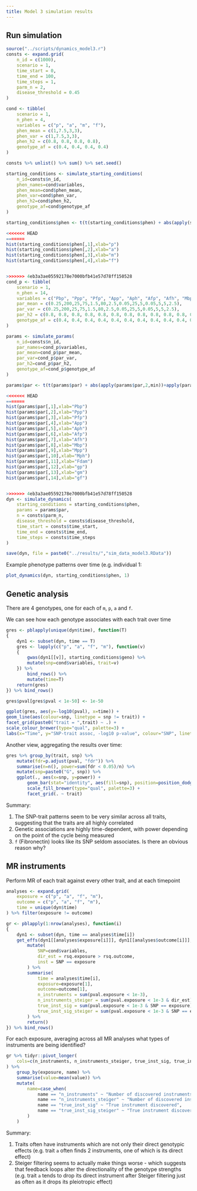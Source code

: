 ```yaml
---
title: Model 3 simulation results
---
```


## Run simulation

```r
source("../scripts/dynamics_model3.r")
consts <- expand.grid(
    n_id = c(1000),
    scenario = 1,
    time_start = 0,
    time_end = 100,
    time_steps = 1,
    parm_n = 2,
    disease_threshold = 0.45
)

cond <- tibble(
    scenario = 1,
    n_phen = 4,
    variables = c("p", "a", "m", "f"),
    phen_mean = c(1,7.5,3,3),
    phen_var = c(1,7.5,3,3),
    phen_h2 = c(0.8, 0.8, 0.8, 0.8),
    genotype_af = c(0.4, 0.4, 0.4, 0.4)
)

consts %>% unlist() %>% sum() %>% set.seed()

starting_conditions <- simulate_starting_conditions(
    n_id=consts$n_id, 
    phen_names=cond$variables, 
    phen_mean=cond$phen_mean, 
    phen_var=cond$phen_var, 
    phen_h2=cond$phen_h2, 
    genotype_af=cond$genotype_af
)

starting_conditions$phen <- t(t(starting_conditions$phen) + abs(apply(starting_conditions$phen,2,min))+apply(starting_conditions$phen,2,max)*0.001)

<<<<<<< HEAD
=======
hist(starting_conditions$phen[,1],xlab="p") 
hist(starting_conditions$phen[,2],xlab="a") 
hist(starting_conditions$phen[,3],xlab="m") 
hist(starting_conditions$phen[,4],xlab="f") 


>>>>>>> 4eb3a3ae05592178e7000bfb41e57d78ff150528
cond_p <- tibble(
    scenario = 1,
    n_phen = 14,
    variables = c("Pbp", "Ppp", "Pfp", "App", "Aph", "Afp", "Afh", "Mbp", "Mpp", "Mph", "Fdam", "gp", "gm", "gf"),
    par_mean = c(0.25,200,25,75,1.5,80,2.5,0.05,25,5,0.05,5,5,2.5),
    par_var = c(0.25,200,25,75,1.5,80,2.5,0.05,25,5,0.05,5,5,2.5),
    par_h2 = c(0.8, 0.8, 0.8, 0.8, 0.8, 0.8, 0.8, 0.8, 0.8, 0.8, 0.8, 0.8, 0.8, 0.8),
    genotype_af = c(0.4, 0.4, 0.4, 0.4, 0.4, 0.4, 0.4, 0.4, 0.4, 0.4, 0.4, 0.4, 0.4, 0.4)
)

params <- simulate_params(
    n_id=consts$n_id, 
    par_names=cond_p$variables, 
    par_mean=cond_p$par_mean, 
    par_var=cond_p$par_var, 
    par_h2=cond_p$par_h2, 
    genotype_af=cond_p$genotype_af
)

params$par <- t(t(params$par) + abs(apply(params$par,2,min))+apply(params$par,2,max)*0.001)

<<<<<<< HEAD
=======
hist(params$par[,1],xlab="Pbp") 
hist(params$par[,2],xlab="Ppp") 
hist(params$par[,3],xlab="Pfp") 
hist(params$par[,4],xlab="App") 
hist(params$par[,5],xlab="Aph") 
hist(params$par[,6],xlab="Afp") 
hist(params$par[,7],xlab="Afh") 
hist(params$par[,8],xlab="Mbp") 
hist(params$par[,9],xlab="Mpp") 
hist(params$par[,10],xlab="Mph") 
hist(params$par[,11],xlab="Fdam") 
hist(params$par[,12],xlab="gp")
hist(params$par[,13],xlab="gm") 
hist(params$par[,14],xlab="gf") 


>>>>>>> 4eb3a3ae05592178e7000bfb41e57d78ff150528
dyn <- simulate_dynamics(
    starting_conditions = starting_conditions$phen,
    params = params$par,
    n = consts$parm_n,
    disease_threshold = consts$disease_threshold,
    time_start = consts$time_start,
    time_end = consts$time_end,
    time_steps = consts$time_steps
)

save(dyn, file = paste0("../results/","sim_data_model3.RData"))

```

Example phenotype patterns over time (e.g. individual 1:

```r
plot_dynamics(dyn, starting_conditions$phen, 1)
```

## Genetic analysis

There are 4 genotypes, one for each of `m`, `p`, `a` and `f`. 

We can see how each genotype associates with each trait over time

```r
gres <- pblapply(unique(dyn$time), function(T)
{
    dyn1 <- subset(dyn, time == T)
    gres <- lapply(c("p", "a", "f", "m"), function(v)
    {
        gwas(dyn1[[v]], starting_conditions$geno) %>%
        mutate(snp=cond$variables, trait=v)
    }) %>% 
        bind_rows() %>%
        mutate(time=T)
    return(gres)
}) %>% bind_rows()

gres$pval[gres$pval < 1e-50] <- 1e-50

ggplot(gres, aes(y=-log10(pval), x=time)) +
geom_line(aes(colour=snp, linetype = snp != trait)) +
facet_grid(paste0("trait = ",trait) ~ .) +
scale_colour_brewer(type="qual", palette=3) +
labs(x="Time", y="SNP-trait assoc, -log10 p-value", colour="SNP", linetype="Pleiotropy")
```

Another view, aggregating the results over time:

```r
gres %>% group_by(trait, snp) %>%
    mutate(fdr=p.adjust(pval, "fdr")) %>%
    summarise(n=n(), power=sum(fdr < 0.05)/n) %>%
    mutate(snp=paste0("G", snp)) %>%
    ggplot(., aes(x=snp, y=power)) +
        geom_bar(stat="identity", aes(fill=snp), position=position_dodge(width=1)) +
        scale_fill_brewer(type="qual", palette=3) +
        facet_grid(. ~ trait)
```

Summary:

1. The SNP-trait patterns seem to be very similar across all traits, suggesting that the traits are all highly correlated
2. Genetic associations are highly time-dependent, with power depending on the point of the cycle being measured
3. `f` (Fibronectin) looks like its SNP seldom associates. Is there an obvious reason why?


## MR instruments

Perform MR of each trait against every other trait, and at each timepoint


```r
analyses <- expand.grid(
    exposure = c("p", "a", "f", "m"),
    outcome = c("p", "a", "f", "m"),
    time = unique(dyn$time)
) %>% filter(exposure != outcome)

gr <- pblapply(1:nrow(analyses), function(i)
{
    dyn1 <- subset(dyn, time == analyses$time[i])
    get_effs(dyn1[[analyses$exposure[i]]], dyn1[[analyses$outcome[i]]], starting_conditions$geno, analyses$exposure[i], analyses$outcome[i]) %>%
        mutate(
            SNP=cond$variables,
            dir_est = rsq.exposure > rsq.outcome,
            inst = SNP == exposure
        ) %>%
        summarise(
            time = analyses$time[i],
            exposure=exposure[1],
            outcome=outcome[1],
            n_instruments = sum(pval.exposure < 1e-3),
            n_instruments_steiger = sum(pval.exposure < 1e-3 & dir_est),
            true_inst_sig = sum(pval.exposure < 1e-3 & SNP == exposure),
            true_inst_sig_steiger = sum(pval.exposure < 1e-3 & SNP == exposure & dir_est)
        ) %>%
        return()
}) %>% bind_rows()
```

For each exposure, averaging across all MR analyses what types of instruments are being identified?

```r
gr %>% tidyr::pivot_longer(
    cols=c(n_instruments, n_instruments_steiger, true_inst_sig, true_inst_sig_steiger)
) %>%
    group_by(exposure, name) %>%
    summarise(value=mean(value)) %>%
    mutate(
    	name=case_when(
    		name == "n_instruments" ~ "Number of discovered instruments",
    		name == "n_instruments_steiger" ~ "Number of discovered instruments after Steiger filtering",
    		name == "true_inst_sig" ~ "True instrument discovered",
    		name == "true_inst_sig_steiger" ~ "True instrument discovered after Steiger filtering"
    	)
    )
```

Summary:

1. Traits often have instruments which are not only their direct genotypic effects (e.g. trait `a` often finds 2 instruments, one of which is its direct effect)
2. Steiger filtering seems to actually make things worse - which suggests that feedback loops alter the directionality of the genotype strengths (e.g. trait `a` tends to drop its direct instrument after Steiger filtering just as often as it drops its pleiotropic effect)

